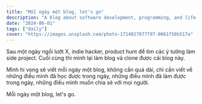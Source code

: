 ```yaml
---
title: "Mỗi ngày một blog, let's go"
description: "A blog about software development, programming, and life."
date: "2024-06-01"
tags: ["daily"]
cover: "https://images.unsplash.com/photo-1714027077797-0061f58b517a"
---
```


Sau một ngày ngồi lướt X, indie hacker, product hunt để tìm các ý tưởng làm side project. Cuối cùng thì mình lại làm blog và clone được cái blog này. 

Mình hi vọng sẽ viết mỗi ngày một blog, không cần quá dài, chỉ cần viết về những điều mình đã học được trong ngày, những điều mình đã làm được trong ngày, những điều mình muốn chia sẻ với mọi người.

Mỗi ngày một blog, let's go.
